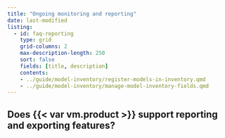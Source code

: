 ```yaml
---
title: "Ongoing monitoring and reporting"
date: last-modified
listing:
  - id: faq-reporting
    type: grid
    grid-columns: 2
    max-description-length: 250
    sort: false
    fields: [title, description]
    contents:
    - ../guide/model-inventory/register-models-in-inventory.qmd
    - ../guide/model-inventory/manage-model-inventory-fields.qmd
---
```


## Does {{< var vm.product >}} support reporting and exporting features?

<!-- ## Do you support executive reporting for senior leaders in our BUs?

{{< var vm.product >}} is working on a dashboard feature that provides executive metrics, such as model documentation compliance reporting across BUs, findings by status and model use case, and more.

These metrics can be exported into a customizable report for the customer. -->
